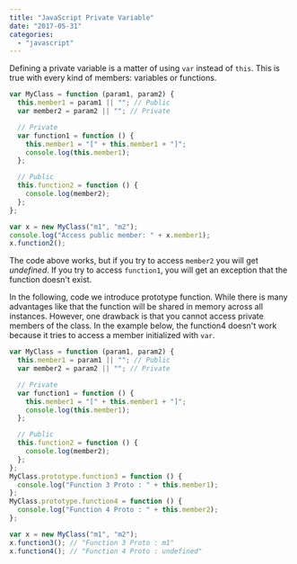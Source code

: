 ```yaml
---
title: "JavaScript Private Variable"
date: "2017-05-31"
categories:
  - "javascript"
---
```


Defining a private variable is a matter of using `var` instead of `this`. This is true with every kind of members: variables or functions.

```javascript
var MyClass = function (param1, param2) {
  this.member1 = param1 || ""; // Public
  var member2 = param2 || ""; // Private

  // Private
  var function1 = function () {
    this.member1 = "[" + this.member1 + "]";
    console.log(this.member1);
  };

  // Public
  this.function2 = function () {
    console.log(member2);
  };
};

var x = new MyClass("m1", "m2");
console.log("Access public member: " + x.member1);
x.function2();
```

The code above works, but if you try to access `member2` you will get _undefined_. If you try to access `function1`, you will get an exception that the function doesn't exist.

In the following, code we introduce prototype function. While there is many advantages like that the function will be shared in memory across all instances. However, one drawback is that you cannot access private members of the class. In the example below, the function4 doesn't work because it tries to access a member initialized with `var`.

```javascript
var MyClass = function (param1, param2) {
  this.member1 = param1 || ""; // Public
  var member2 = param2 || ""; // Private

  // Private
  var function1 = function () {
    this.member1 = "[" + this.member1 + "]";
    console.log(this.member1);
  };

  // Public
  this.function2 = function () {
    console.log(member2);
  };
};
MyClass.prototype.function3 = function () {
  console.log("Function 3 Proto : " + this.member1);
};
MyClass.prototype.function4 = function () {
  console.log("Function 4 Proto : " + this.member2);
};

var x = new MyClass("m1", "m2");
x.function3(); // "Function 3 Proto : m1"
x.function4(); // "Function 4 Proto : undefined"
```
